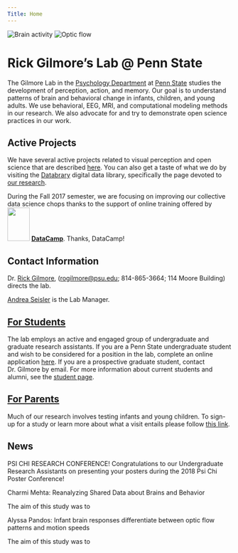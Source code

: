 ```yaml
---
Title: Home
---
```


![Brain activity](images/fesi-2014.jpg) ![Optic flow](images/optic-flow.jpg)

# Rick Gilmore's Lab @ Penn State

The Gilmore Lab in the [Psychology Department](http://psych.la.psu.edu) at [Penn State](http://www.psu.edu) studies the development of perception, action, and memory. Our goal is to understand patterns of brain and behavioral change in infants, children, and young adults. We use behavioral, EEG, MRI, and computational modeling methods in our research. We also advocate for and try to demonstrate open science practices in our work. 

## Active Projects

We have several active projects related to visual perception and open science that are described [here](research.html). You can also get a taste of what we do by visiting the <a href="https://databrary.org">Databrary</a> digital data library, specifically the page devoted to <a href="https://databrary.org/party/6">our research</a>.

During the Fall 2017 semester, we are focusing on improving our collective data science chops thanks to the support of online training offered by 
<img src="https://pbs.twimg.com/profile_images/883047035758313472/UM0JK6WN_400x400.jpg" height=75px width=50px>
[**DataCamp**](http://www.datacamp.com). Thanks, DataCamp!

## Contact Information

Dr. [Rick Gilmore](http://www.personal.psu.edu/rog1), ([rogilmore@psu.edu](mailto:rogilmore@psu.edu); 814-865-3664; 114 Moore Building) directs the lab.

[Andrea Seisler](mailto:ars17@psu.edu) is the Lab Manager.

<!-- ## Testing Sites -->

<!-- We have two testing sites.  -->

<!-- ### 449 Moore -->

<!-- <p>Department of Psychology</br> -->
<!-- The Pennsylvania State University</br> -->
<!-- University Park, PA 16802</br> -->
<!-- 814-863-3116</br> -->
<!-- </p> -->
<!-- ![Campus map](images/moore-map.jpg) -->

<!-- Parking for studies at the Moore Building can be found in the Nittany Lion Parking Deck. -->

<!-- ### 120 Chandlee -->

<!-- <p>Human Electrophysiology Facility</br> -->
<!-- [Social, Life, & Engineering Sciences Imaging Center (SLEIC)](http://imaging.psu.edu)</br> -->
<!-- University Park, PA 16802</br> -->
<!-- </p> -->

<!-- Parking for studies at Chandlee can be found near the building. Our research staff will provide full instructions when we schedule a visit. -->

## [For Students](pages/who-we-are.html)

The lab employs an active and engaged group of undergraduate and graduate research assistants. If you are a Penn State undergraduate student and wish to be considered for a position in the lab, complete an online application [here](https://docs.google.com/forms/d/1HgafpfTVPyMk_Wzf4b_ubzig_fs4lFGS6qh_y0sa0uE/viewform).  If you are a prospective graduate student, contact Dr. Gilmore by email.  For more information about current students and alumni, see the [student page](pages/who-we-are.html).

## [For Parents](pages/parents.html)

Much of our research involves testing infants and young children. To sign-up for a study or learn more about what a visit entails please follow [this link](pages/parents.html). 

## News

PSI CHI RESEARCH CONFERENCE!
Congratulations to our Undergraduate Research Assistants on presenting your posters during the 2018 Psi Chi Poster Conference!

Charmi Mehta: Reanalyzing Shared Data about Brains and Behavior 

The aim of this study was to 



Alyssa Pandos: Infant brain responses differentiate between optic flow patterns and motion speeds 

The aim of this study was to 

